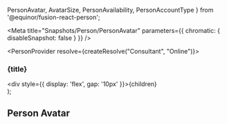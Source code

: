   PersonAvatar,
  AvatarSize,
  PersonAvailability,
  PersonAccountType } from '@equinor/fusion-react-person';

<Meta title="Snapshots/Person/PersonAvatar" parameters={{ chromatic: { disableSnapshot: false } }} />

  <PersonProvider resolve={createResolve("Consultant", "Online")}>
    <section>
      <h3>{title}</h3>
      <div style={{ display: 'flex', gap: '10px' }}>{children}</div>
    </section>
  </PersonProvider>
);

## Person Avatar

<Story name="Sizes"> 
  <Container title="Sizes">
    <PersonAvatar azureId='1234' size="x-small" />
    <PersonAvatar azureId='1234' size="small" />
    <PersonAvatar azureId='1234' size="medium" />
    <PersonAvatar azureId='1234' size="large" />
  </Container>
</Story>

<Story name="Clickable"> 
    <Container title="Clickable">
      <PersonAvatar azureId='1234' clickable />
    </Container>
</Story>

<Story name="Show Card"> 
    <Container title="Card on hover">
      <PersonAvatar azureId='1234' showFloatingOn="hover" />
    </Container>
    <Container title="Card on click">
      <PersonAvatar azureId='1234' showFloatingOn="click" />
    </Container>
</Story>

<Story name="Disabled"> 
    <Container title="Disabled">
      <PersonAvatar azureId='1234' disabled />
    </Container>
</Story>

<Story name="Custom data"> 
    <Container title="With datasource">
      <PersonAvatar dataSource={{
         pictureSrc: 'https://i.imgur.com/Qq8jj5I.png',
         name: 'Tux Penguin',
         accountType: 'Employee',
     }} />
    </Container>
</Story>

